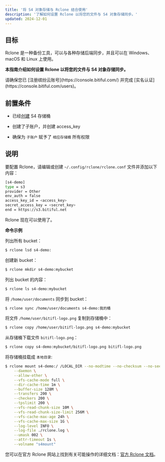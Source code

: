 ```yaml
---
title: '将 S4 对象存储与 Rclone 结合使用'
description: '了解如何设置 Rclone 以将您的文件与 S4 对象存储同步。'
updated: 2024-12-01
---
```


## 目标

Rclone 是一种备份工具，可以与各种存储后端同步，并且可以在 Windows、macOS 和 Linux 上使用。

**本指南介绍如何设置 Rclone 以将您的文件与 S4 对象存储同步。**

<Tip>
  请确保您已 [注册缤纷云账号](https://console.bitiful.com/) 并完成 [实名认证](https://console.bitiful.com/users)。
</Tip>

## 前置条件

* 已经[创建](/bitiful-s4/handbook/quick-start) S4 存储桶

* 创建了子账户，并创建 access\_key

* 确保为 `子账户` 赋予了 `相应存储桶` 所有权限

## 说明

要配置 Rclone，请编辑或创建 `~/.config/rclone/rclone.conf` 文件并添加以下内容：

```bash
[s4-demo] 
type = s3 
provider = Other 
env_auth = false 
access_key_id = <access_key> 
secret_access_key = <secret_key> 
end = https://s3.bitiful.net
```

Rclone 现在可以使用了。

**命令示例**

列出所有 bucket：

```bash
$ rclone lsd s4-demo: 
```

创建新 bucket：

```bash
$ rclone mkdir s4-demo:mybucket 
```

列出 bucket 的内容：

```bash
$ rclone ls s4-demo:mybucket 
```

将 `/home/user/documents` 同步到 bucket：

```bash
$ rclone sync /home/user/documents s4-demo:我的桶
```

将文件 `/home/user/bitifl-logo.png` 复制到存储桶中：

```bash
$ rclone copy /home/user/bitifl-logo.png s4-demo:mybucket
```

从存储桶下载文件 `bitifl-logo.png`：

```bash
$ rclone copy s4-demo:mybucket/bitifl-logo.png bitifl-logo.png 
```

将存储桶挂载成 `本地目录`:

```bash
$ rclone mount s4-demo:/ /LOCAL_DIR --no-modtime --no-checksum --no-seek \
    --daemon \
    --allow-other \
    --vfs-cache-mode full \
    --dir-cache-time 1m \
    --buffer-size 128M \
    --transfers 200 \
    --checkers 200 \
    --tpslimit 200 \
    --vfs-read-chunk-size 10M \
    --vfs-read-chunk-size-limit 256M \
    --vfs-cache-max-age 24h \
    --vfs-cache-max-size 1G \
    --log-level INFO \
    --log-file ./rclone.log \
    --umask 002 \
    --attr-timeout 1s \
    --volname "s4mount"
```

您可以在官方 Rclone 网站上找到有关可能操作的详细文档：[官方 Rclone 文档](https://rclone.org/docs/)。
